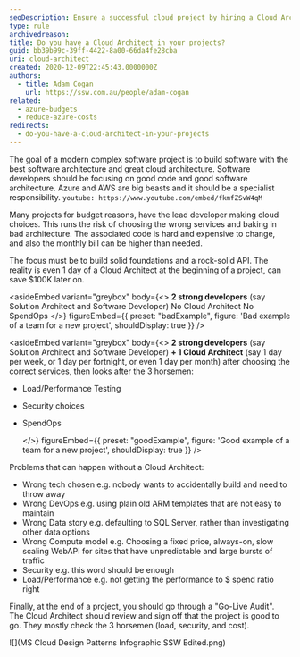 ```yaml
---
seoDescription: Ensure a successful cloud project by hiring a Cloud Architect to optimize choices and save costs.
type: rule
archivedreason:
title: Do you have a Cloud Architect in your projects?
guid: bb39b99c-39ff-4422-8a00-66da4fe28cba
uri: cloud-architect
created: 2020-12-09T22:45:43.0000000Z
authors:
  - title: Adam Cogan
    url: https://ssw.com.au/people/adam-cogan
related:
  - azure-budgets
  - reduce-azure-costs
redirects:
  - do-you-have-a-cloud-architect-in-your-projects
---
```


The goal of a modern complex software project is to build software with the best software architecture and great cloud architecture. Software developers should be focusing on good code and good software architecture. Azure and AWS are big beasts and it should be a specialist responsibility.
`youtube: https://www.youtube.com/embed/fkmfZSvW4qM`

Many projects for budget reasons, have the lead developer making cloud choices. This runs the risk of choosing the wrong services and baking in bad architecture. The associated code is hard and expensive to change, and also the monthly bill can be higher than needed.

The focus must be to build solid foundations and a rock-solid API. The reality is even 1 day of a Cloud Architect at the beginning of a project, can save $100K later on.

<asideEmbed
  variant="greybox"
  body={<>
    **2 strong developers** (say Solution Architect and Software Developer)
No Cloud Architect
No SpendOps
  </>}
  figureEmbed={{
    preset: "badExample",
    figure: 'Bad example of a team for a new project',
    shouldDisplay: true
  }}
/>

<asideEmbed
  variant="greybox"
  body={<>
    **2 strong developers** (say Solution Architect and Software Developer)
 **+ 1 Cloud Architect** (say 1 day per week, or 1 day per fortnight, or even 1 day per month) after choosing the correct services, then looks after the 3 horsemen:

* Load/Performance Testing
* Security choices
* SpendOps

  </>}
  figureEmbed={{
    preset: "goodExample",
    figure: 'Good example of a team for a new project',
    shouldDisplay: true
  }}
/>

Problems that can happen without a Cloud Architect:

* Wrong tech chosen e.g. nobody wants to accidentally build and need to throw away
* Wrong DevOps e.g. using plain old ARM templates that are not easy to maintain
* Wrong Data story e.g. defaulting to SQL Server, rather than investigating other data options
* Wrong Compute model e.g. Choosing a fixed price, always-on, slow scaling WebAPI for sites that have unpredictable and large bursts of traffic
* Security e.g. this word should be enough
* Load/Performance e.g. not getting the performance to $ spend ratio right

Finally, at the end of a project, you should go through a "Go-Live Audit". The Cloud Architect should review and sign off that the project is good to go. They mostly check the 3 horsemen (load, security, and cost).

![](MS Cloud Design Patterns Infographic SSW Edited.png)